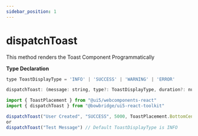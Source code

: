 ```yaml
---
sidebar_position: 1
---
```


# dispatchToast

This method renders the Toast Component Programmatically

**Type Declaration**

```jsx
type ToastDisplayType = 'INFO' | 'SUCCESS' | 'WARNING' | 'ERROR'

dispatchToast: (message: string, type?: ToastDisplayType, duration?: number | undefined, placement?: ToastPlacement) => void;

```

```jsx
import { ToastPlacement } from "@ui5/webcomponents-react"
import { dispatchToast } from "@bowbridge/ui5-react-toolkit"

dispatchToast("User Created", "SUCCESS", 5000, ToastPlacement.BottomCenter)
or
dispatchToast("Test Message") // Default ToastDisplayType is INFO
```
